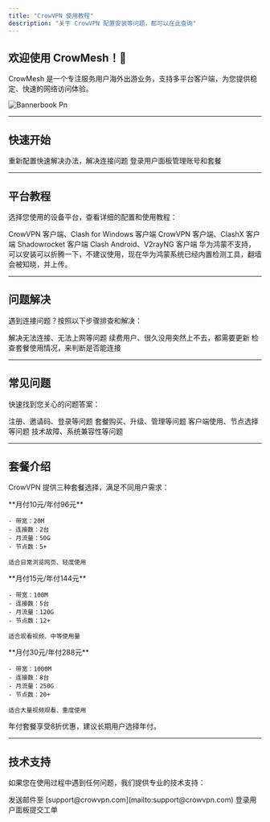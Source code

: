 ```yaml
---
title: "CrowVPN 使用教程"
description: "关于 CrowVPN 配置安装等问题，都可以在此查询"
---
```


<script>
  // 检查登录状态
  function checkLogin() {
    const token = localStorage.getItem('crowmesh_token');
    const user = localStorage.getItem('mintlify_user');
    
    if (!token || !user) {
      // 未登录，跳转到登录页面
      window.location.href = '/login';
      return;
    }
    
    // 已登录，显示用户信息
    const userData = JSON.parse(user);
    showUserInfo(userData);
  }
  
  // 显示用户信息
  function showUserInfo(user) {
    const userInfoDiv = document.createElement('div');
    userInfoDiv.innerHTML = `
      <div style="
        background: linear-gradient(135deg, #FA254A, #FF4566);
        color: white;
        padding: 1rem 2rem;
        border-radius: 8px;
        margin-bottom: 2rem;
        display: flex;
        justify-content: space-between;
        align-items: center;
      ">
        <div>
          <h3 style="margin: 0; font-size: 1.1rem;">欢迎回来，${user.name || user.email}！</h3>
          <p style="margin: 0.25rem 0 0 0; font-size: 0.9rem; opacity: 0.9;">
            邮箱：${user.email} | 套餐：${user.plan || '未知套餐'}
          </p>
        </div>
        <div style="display: flex; gap: 1rem; align-items: center;">
          <button 
            onclick="window.open('https://user.crowmesh.com', '_blank')"
            style="
              padding: 0.5rem 1rem;
              background: rgba(255,255,255,0.2);
              color: white;
              border: 1px solid rgba(255,255,255,0.3);
              border-radius: 6px;
              cursor: pointer;
              font-size: 0.9rem;
            "
          >
            用户面板
          </button>
          <button 
            onclick="logout()"
            style="
              padding: 0.5rem 1rem;
              background: rgba(255,255,255,0.1);
              color: white;
              border: 1px solid rgba(255,255,255,0.2);
              border-radius: 6px;
              cursor: pointer;
              font-size: 0.9rem;
            "
          >
            退出登录
          </button>
        </div>
      </div>
    `;
    
    // 插入到页面顶部
    const content = document.querySelector('main');
    if (content) {
      content.insertBefore(userInfoDiv, content.firstChild);
    }
  }
  
  // 登出功能
  function logout() {
    if (confirm('确定要退出登录吗？')) {
      localStorage.removeItem('crowmesh_token');
      localStorage.removeItem('mintlify_user');
      window.location.href = '/login';
    }
  }
  
  // 页面加载时检查登录状态
  if (document.readyState === 'loading') {
    document.addEventListener('DOMContentLoaded', checkLogin);
  } else {
    checkLogin();
  }
</script>

## **欢迎使用 CrowMesh！👋**

CrowMesh 是一个专注服务用户海外出游业务，支持多平台客户端，为您提供稳定、快速的网络访问体验。

![Bannerbook Pn](/images/bannerbook.png)

---

## **快速开始**

<Columns cols={2}>
  <Card title="快速配置" icon="rocket" href="/kuaisu">
    重新配置快速解决办法，解决连接问题
  </Card>
  <Card title="用户面板" icon="user" href="https://user.crowmesh.com">
    登录用户面板管理账号和套餐
  </Card>
</Columns>

---

## **平台教程**

选择您使用的设备平台，查看详细的配置和使用教程：

<Columns cols={2}>
  <Card title="Windows PC电脑" icon="windows" href="/platforms/windows">
    CrowVPN 客户端、Clash for Windows 客户端
  </Card>
  <Card title="macOS 苹果电脑" icon="apple" href="/platforms/macos">
    CrowVPN 客户端、ClashX 客户端
  </Card>
  <Card title="iOS iPhone/iPad设备" icon="apple" href="/platforms/ios">
    Shadowrocket 客户端
  </Card>
  <Card title="Android 安卓手机" icon="android" href="/platforms/android">
    Clash Android、V2rayNG 客户端
  </Card>
</Columns>

<Danger>
  华为鸿蒙不支持，可以安装可以折腾一下，不建议使用，现在华为鸿蒙系统已经内置检测工具，翻墙会被知晓，并上传。
</Danger>

---

## **问题解决**

遇到连接问题？按照以下步骤排查和解决：

<Columns cols={3}>
  <Card title="连接问题处理" icon="toolbox" href="/troubleshooting/connection-issues">
    解决无法连接、无法上网等问题
  </Card>
  <Card title="更新节点" icon="ramp-loading" href="/troubleshooting/update-nodes">
    续费用户、很久没用突然上不去，都需要更新
  </Card>
  <Card title="检查套餐及环境" icon="search" href="/troubleshooting/check-account">
    检查套餐使用情况，来判断是否能连接
  </Card>
</Columns>

---

## **常见问题**

快速找到您关心的问题答案：

<Columns cols={2}>
  <Card title="注册相关" icon="user-plus" href="/faq/registration">
    注册、邀请码、登录等问题
  </Card>
  <Card title="套餐相关" icon="credit-card" href="/faq/plans">
    套餐购买、升级、管理等问题
  </Card>
  <Card title="使用相关" icon="play" href="/faq/usage">
    客户端使用、节点选择等问题
  </Card>
  <Card title="技术相关" icon="wrench" href="/faq/technical">
    技术故障、系统兼容性等问题
  </Card>
</Columns>

---

## **套餐介绍**

CrowVPN 提供三种套餐选择，满足不同用户需求：

<CardGroup cols={3}>
  <Card title="C15Min 入门版" icon="star">
    **月付10元/年付96元**

    - 带宽：20M
    - 连接数：2台
    - 月流量：50G
    - 节点数：5+

    适合日常浏览网页、轻度使用
  </Card>
  <Card title="C50G 标准版" icon="star">
    **月付15元/年付144元**

    - 带宽：100M
    - 连接数：5台
    - 月流量：120G
    - 节点数：12+

    适合观看视频、中等使用量
  </Card>
  <Card title="C120Pro 尊享版" icon="star">
    **月付30元/年付288元**

    - 带宽：1000M
    - 连接数：8台
    - 月流量：250G
    - 节点数：20+

    适合大量视频观看、重度使用
  </Card>
</CardGroup>

<Info>
  年付套餐享受8折优惠，建议长期用户选择年付。
</Info>

---

## **技术支持**

如果您在使用过程中遇到任何问题，我们提供专业的技术支持：

<CardGroup cols={2}>
  <Card title="邮箱支持" icon="envelope">
    发送邮件至 [support@crowvpn.com](mailto:support@crowvpn.com)
  </Card>
  <Card title="用户面板" icon="user">
    登录用户面板提交工单
  </Card>
</CardGroup>